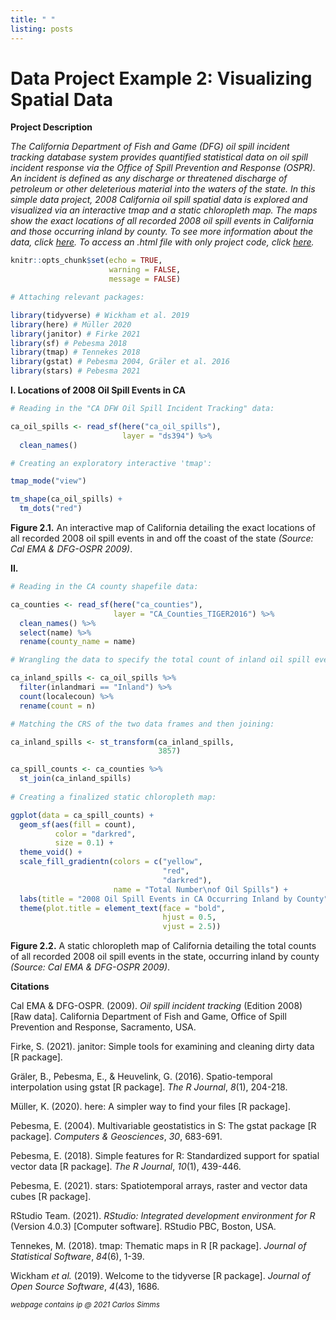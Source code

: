 ```yaml
---
title: " "
listing: posts
---
```


# Data Project Example 2: Visualizing Spatial Data

**Project Description**

*The California Department of Fish and Game (DFG) oil spill incident tracking database system provides quantified statistical data on oil spill incident response via the Office of Spill Prevention and Response (OSPR). An incident is defined as any discharge or threatened discharge of petroleum or other deleterious material into the waters of the state. In this simple data project, 2008 California oil spill spatial data is explored and visualized via an interactive tmap and a static chloropleth map. The maps show the exact locations of all recorded 2008 oil spill events in California and those occurring inland by county. To see more information about the data, click [here](https://map.dfg.ca.gov/metadata/ds0394.html). To access an .html file with only project code, click [here](visualizing_spatial_data.html).*

```r
knitr::opts_chunk$set(echo = TRUE, 
                      warning = FALSE, 
                      message = FALSE)

# Attaching relevant packages:

library(tidyverse) # Wickham et al. 2019
library(here) # Müller 2020
library(janitor) # Firke 2021
library(sf) # Pebesma 2018
library(tmap) # Tennekes 2018
library(gstat) # Pebesma 2004, Gräler et al. 2016
library(stars) # Pebesma 2021
```

**I. Locations of 2008 Oil Spill Events in CA**

```r
# Reading in the "CA DFW Oil Spill Incident Tracking" data:

ca_oil_spills <- read_sf(here("ca_oil_spills"), 
                         layer = "ds394") %>% 
  clean_names()

# Creating an exploratory interactive 'tmap':

tmap_mode("view")

tm_shape(ca_oil_spills) + 
  tm_dots("red")
```

**Figure 2.1.** An interactive map of California detailing the exact locations of all recorded 2008 oil spill events in and off the coast of the state *(Source: Cal EMA & DFG-OSPR 2009)*.

**II.**

```r
# Reading in the CA county shapefile data:

ca_counties <- read_sf(here("ca_counties"), 
                       layer = "CA_Counties_TIGER2016") %>% 
  clean_names() %>% 
  select(name) %>% 
  rename(county_name = name)

# Wrangling the data to specify the total count of inland oil spill events by county:

ca_inland_spills <- ca_oil_spills %>% 
  filter(inlandmari == "Inland") %>% 
  count(localecoun) %>% 
  rename(count = n)

# Matching the CRS of the two data frames and then joining:

ca_inland_spills <- st_transform(ca_inland_spills, 
                                 3857)

ca_spill_counts <- ca_counties %>% 
  st_join(ca_inland_spills)
  
# Creating a finalized static chloropleth map:

ggplot(data = ca_spill_counts) +
  geom_sf(aes(fill = count), 
          color = "darkred", 
          size = 0.1) +
  theme_void() + 
  scale_fill_gradientn(colors = c("yellow", 
                                  "red", 
                                  "darkred"), 
                       name = "Total Number\nof Oil Spills") + 
  labs(title = "2008 Oil Spill Events in CA Occurring Inland by County") + 
  theme(plot.title = element_text(face = "bold", 
                                  hjust = 0.5, 
                                  vjust = 2.5))
```

**Figure 2.2.** A static chloropleth map of California detailing the total counts of all recorded 2008 oil spill events in the state, occurring inland by county *(Source: Cal EMA & DFG-OSPR 2009)*.

**Citations**

Cal EMA & DFG-OSPR. (2009). *Oil spill incident tracking* (Edition 2008) [Raw data]. California Department of Fish and Game, Office of Spill Prevention and Response, Sacramento, USA.

Firke, S. (2021). janitor: Simple tools for examining and cleaning dirty data [R package].

Gräler, B., Pebesma, E., & Heuvelink, G. (2016). Spatio-temporal interpolation using gstat [R package]. *The R Journal*, *8*(1), 204-218.

Müller, K. (2020). here: A simpler way to find your files [R package].

Pebesma, E. (2004). Multivariable geostatistics in S: The gstat package [R package]. *Computers & Geosciences*, *30*, 683-691.

Pebesma, E. (2018). Simple features for R: Standardized support for spatial vector data [R package]. *The R Journal*, *10*(1), 439-446.

Pebesma, E. (2021). stars: Spatiotemporal arrays, raster and vector data cubes [R package].

RStudio Team. (2021). *RStudio: Integrated development environment for R* (Version 4.0.3) [Computer software]. RStudio PBC, Boston, USA.

Tennekes, M. (2018). tmap: Thematic maps in R [R package]. *Journal of Statistical Software*, *84*(6), 1-39.

Wickham *et al.* (2019). Welcome to the tidyverse [R package]. *Journal of Open Source Software*, *4*(43), 1686.

^*webpage contains ip @ 2021 Carlos Simms*^